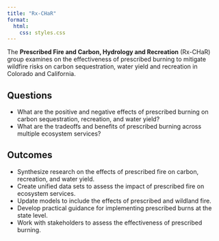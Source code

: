 ```yaml
---
title: "Rx-CHaR"
format: 
  html:
    css: styles.css
---
```


The **Prescribed Fire and Carbon, Hydrology and Recreation** (Rx-CHaR) group examines on the effectiveness of prescribed burning to mitigate wildfire risks on carbon sequestration, water yield and recreation in Colorado and California.

::: parallax
::: parallax-image
:::
:::

## Questions

-   What are the positive and negative effects of prescribed burning on carbon sequestration, recreation, and water yield?
-   What are the tradeoffs and benefits of prescribed burning across multiple ecosystem services?

## Outcomes

-   Synthesize research on the effects of prescribed fire on carbon, recreation, and water yield.
-   Create unified data sets to assess the impact of prescribed fire on ecosystem services.
-   Update models to include the effects of prescribed and wildland fire.
-   Develop practical guidance for implementing prescribed burns at the state level.
-   Work with stakeholders to assess the effectiveness of prescribed burning.
